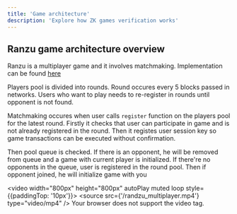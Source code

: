 ```yaml
---
title: 'Game architecture'
description: 'Explore how ZK games verification works'
---
```


## Ranzu game architecture overview

Ranzu is a multiplayer game and it involves matchmaking.
Implementation can be found [here](https://github.com/ZkNoid/zknoid/blob/develop/packages/chain/src/MatchMaker.ts)

Players pool is divided into rounds. Round occures every 5 blocks passed in networks. 
Users who want to play needs to re-register in rounds until opponent is not found. 


Matchmaking occures when user calls `register` function on the players pool for the latest round. 
Firstly it checks that user can participate in game and is not already registered in the round.
Then it registes user session key so game transactions can be executed without confirmation.

Then pool queue is checked. If there is an opponent, he will be removed from queue and a game with current player is initialized.
If there're no opponents in the queue, user is registered in the round pool. Then if opponent joined, he will initialize game with you

<video width="800px" height="800px" autoPlay muted loop style={{paddingTop: '10px'}}>
  <source src={'/randzu_multiplayer.mp4'} type="video/mp4" />
    Your browser does not support the video tag.
</video>
